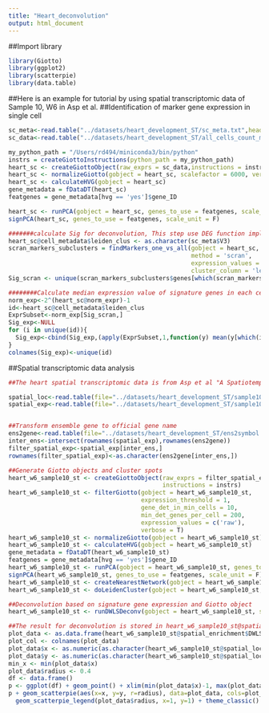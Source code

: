 ```yaml
---
title: "Heart_deconvolution"
output: html_document
---
```


##Import library
```r
library(Giotto)
library(ggplot2)
library(scatterpie)
library(data.table)
```

##Here is an example for tutorial by using spatial transcriptomic data of Sample 10, W6 in Asp et al.
##Identification of marker gene expression in single cell
```r
sc_meta<-read.table("../datasets/heart_development_ST/sc_meta.txt",header = F,row.names = 1)
sc_data<-read.table("../datasets/heart_development_ST/all_cells_count_matrix_filtered.tsv",header = T,row.names = 1)

my_python_path = "/Users/rd494/miniconda3/bin/python"
instrs = createGiottoInstructions(python_path = my_python_path)
heart_sc <- createGiottoObject(raw_exprs = sc_data,instructions = instrs)
heart_sc <- normalizeGiotto(gobject = heart_sc, scalefactor = 6000, verbose = T)
heart_sc <- calculateHVG(gobject = heart_sc)
gene_metadata = fDataDT(heart_sc)
featgenes = gene_metadata[hvg == 'yes']$gene_ID

heart_sc <- runPCA(gobject = heart_sc, genes_to_use = featgenes, scale_unit = F)
signPCA(heart_sc, genes_to_use = featgenes, scale_unit = F)

#######calculate Sig for deconvolution, This step use DEG function implemented in Giotto
heart_sc@cell_metadata$leiden_clus <- as.character(sc_meta$V3)
scran_markers_subclusters = findMarkers_one_vs_all(gobject = heart_sc,
                                                   method = 'scran',
                                                   expression_values = 'normalized',
                                                   cluster_column = 'leiden_clus')
Sig_scran <- unique(scran_markers_subclusters$genes[which(scran_markers_subclusters$ranking <= 100)])

########Calculate median expression value of signature genes in each cell type
norm_exp<-2^(heart_sc@norm_expr)-1
id<-heart_sc@cell_metadata$leiden_clus
ExprSubset<-norm_exp[Sig_scran,]
Sig_exp<-NULL
for (i in unique(id)){
  Sig_exp<-cbind(Sig_exp,(apply(ExprSubset,1,function(y) mean(y[which(id==i)]))))
}
colnames(Sig_exp)<-unique(id)
```

##Spatial transcriptomic data analysis
```r
##The heart spatial transcriptomic data is from Asp et al "A Spatiotemporal Organ-Wide Gene Expression and Cell Atlas of the Developing Human Heart".

spatial_loc<-read.table(file="../datasets/heart_development_ST/sample10_w6_loc.txt",header = F)
spatial_exp<-read.table(file="../datasets/heart_development_ST/sample10_w6_exp.txt",header = T,row.names = 1)


##Transform ensemble gene to official gene name
ens2gene<-read.table(file="../datasets/heart_development_ST/ens2symbol.txt",row.names = 1)
inter_ens<-intersect(rownames(spatial_exp),rownames(ens2gene))
filter_spatial_exp<-spatial_exp[inter_ens,]
rownames(filter_spatial_exp)<-as.character(ens2gene[inter_ens,])

##Generate Giotto objects and cluster spots
heart_w6_sample10_st <- createGiottoObject(raw_exprs = filter_spatial_exp,spatial_locs = spatial_loc,
                                           instructions = instrs)
heart_w6_sample10_st <- filterGiotto(gobject = heart_w6_sample10_st,
                                     expression_threshold = 1,
                                     gene_det_in_min_cells = 10,
                                     min_det_genes_per_cell = 200,
                                     expression_values = c('raw'),
                                     verbose = T)
heart_w6_sample10_st <- normalizeGiotto(gobject = heart_w6_sample10_st)
heart_w6_sample10_st <- calculateHVG(gobject = heart_w6_sample10_st)
gene_metadata = fDataDT(heart_w6_sample10_st)
featgenes = gene_metadata[hvg == 'yes']$gene_ID
heart_w6_sample10_st <- runPCA(gobject = heart_w6_sample10_st, genes_to_use = featgenes, scale_unit = F)
signPCA(heart_w6_sample10_st, genes_to_use = featgenes, scale_unit = F)
heart_w6_sample10_st <- createNearestNetwork(gobject = heart_w6_sample10_st, dimensions_to_use = 1:10, k = 10)
heart_w6_sample10_st <- doLeidenCluster(gobject = heart_w6_sample10_st, resolution = 0.4, n_iterations = 1000)

##Deconvolution based on signature gene expression and Giotto object
heart_w6_sample10_st <- runDWLSDeconv(gobject = heart_w6_sample10_st, sign_matrix = Sig_exp)

##The result for deconvolution is stored in heart_w6_sample10_st@spatial_enrichment$DWLS. The following codes are visualization deconvolution results using pie plot
plot_data <- as.data.frame(heart_w6_sample10_st@spatial_enrichment$DWLS)[-1]
plot_col <- colnames(plot_data)
plot_data$x <- as.numeric(as.character(heart_w6_sample10_st@spatial_locs$sdimx))
plot_data$y <- as.numeric(as.character(heart_w6_sample10_st@spatial_locs$sdimy))
min_x <- min(plot_data$x)
plot_data$radius <- 0.4
df <- data.frame()
p <- ggplot(df) + geom_point() + xlim(min(plot_data$x)-1, max(plot_data$x)+1) + ylim(min(plot_data$y)-1, max(plot_data$y)+1)
p + geom_scatterpie(aes(x=x, y=y, r=radius), data=plot_data, cols=plot_col, color=NA, alpha=.8) +
  geom_scatterpie_legend(plot_data$radius, x=1, y=1) + theme_classic()
```